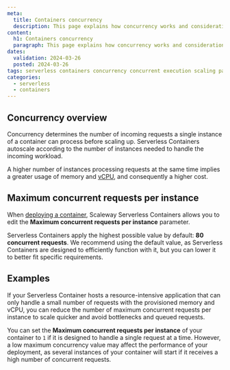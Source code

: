 ```yaml
---
meta:
  title: Containers concurrency
  description: This page explains how concurrency works and considerations to configure it
content:
  h1: Containers concurrency
  paragraph: This page explains how concurrency works and considerations to configure it
dates:
  validation: 2024-03-26
  posted: 2024-03-26
tags: serverless containers concurrency concurrent execution scaling parallelism parallel instances
categories:
  - serverless
  - containers
---
```


## Concurrency overview

Concurrency determines the number of incoming requests a single instance of a container can process before scaling up. Serverless Containers autoscale according to the number of instances needed to handle the incoming workload. 

A higher number of instances processing requests at the same time implies a greater usage of memory and [vCPU](/serverless/containers/concepts/#vcpu), and consequently a higher cost.



## Maximum concurrent requests per instance

When [deploying a container](/serverless/containers/how-to/deploy-a-container-from-scaleway-container-registry/), Scaleway Serverless Containers allows you to edit the **Maximum concurrent requests per instance** parameter.

Serverless Containers apply the highest possible value by default: **80 concurrent requests**. We recommend using the default value, as Serverless Containers are designed to efficiently function with it, but you can lower it to better fit specific requirements.

## Examples

If your Serverless Container hosts a resource-intensive application that can only handle a small number of requests with the provisioned memory and vCPU, you can reduce the number of maximum concurrent requests per instance to scale quicker and avoid bottlenecks and queued requests.

You can set the **Maximum concurrent requests per instance** of your container to `1` if it is designed to handle a single request at a time. However, a low maximum concurrency value may affect the performance of your deployment, as several instances of your container will start if it receives a high number of concurrent requests.
